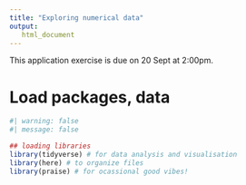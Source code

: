 ```yaml
---
title: "Exploring numerical data"
output: 
   html_document
---
```


::: callout-important
This application exercise is due on 20 Sept at 2:00pm.
:::

# Load packages, data

```r
#| warning: false
#| message: false

## loading libraries
library(tidyverse) # for data analysis and visualisation
library(here) # to organize files
library(praise) # for ocassional good vibes!
```
